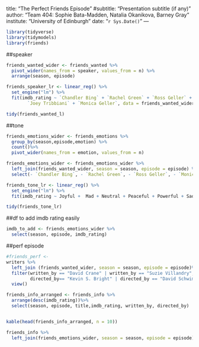 
title: "The Perfect Friends Episode"
#subtitle: "Presentation subtitle (if any)"
author: "Team 404: Sophie Bata-Madden, Natalia Okanikova, Barney Gray"
institute: "University of Edinburgh"
date: "`r Sys.Date()`"
---

```r
library(tidyverse)
library(tidymodels)
library(friends)
```

##speaker

```r
friends_wanted_wider <- friends_wanted %>%
  pivot_wider(names_from = speaker, values_from = n) %>%
  arrange(season, episode)
```

```r

friends_speaker_lr <- linear_reg() %>%
  set_engine("lm") %>%
  fit(imdb_rating ~ `Chandler Bing` + `Rachel Green` + `Ross Geller` + `Phoebe Buffay` + 
        `Joey Tribbiani` + `Monica Geller`, data = friends_wanted_wider)

tidy(friends_wanted_l)

```

##tone

```r
friends_emotions_wider <- friends_emotions %>%
  group_by(season,episode,emotion) %>%
  count()%>%
  pivot_wider(names_from = emotion, values_from = n)
```

```r
friends_emotions_wider <- friends_emotions_wider %>%
  left_join(friends_wanted_wider, season = season, episode = episode) %>%
  select(- `Chandler Bing`, - `Rachel Green`, - `Ross Geller`, - `Monica Geller`, - `Joey Tribbiani`, -`Phoebe Buffay`, -`air_date`, -`us_views_millions`, -`written_by`, -`directed_by` )
```


```r
  
friends_tone_lr <- linear_reg() %>%
  set_engine("lm") %>%
  fit(imdb_rating ~ Joyful +  Mad + Neutral + Peaceful + Powerful + Sad + Scared, data = friends_emotions_wider)

tidy(friends_tone_lr)

```

##df to add imdb rating easily

```r
imdb_to_add <- friends_emotions_wider %>%
  select(season, episode, imdb_rating)
```

##perf episode

```r
#friends_perf <- 
writers %>%
  left_join (friends_wanted_wider, season = season, episode = episode)%>%
  filter(written_by == "David Crane" | written_by == "Suzie Villandry",
         directed_by== "Kevin S. Bright" | directed_by == "David Schwimmer")%>%
  view()
```

```r
friends_info_arranged <- friends_info %>%
  arrange(desc(imdb_rating))%>%
  select(season, episode, title,imdb_rating, written_by, directed_by)


kable(head(friends_info_arranged, n = 10))
```

```r

friends_info %>%
  left_join(friends_emotions_wider, season = season, episode = episode)

```


